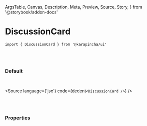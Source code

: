  ArgsTable,
  Canvas,
  Description,
  Meta,
  Preview,
  Source,
  Story,
} from '@storybook/addon-docs'


<Meta title='01. Atoms / DiscussionCard' component={DiscussionCard} />

# DiscussionCard

`import { DiscussionCard } from '@karapincha/ui'`

<br />
<br />

### Default

<br />

<Story name='Default'>
  <div className='doc-story__preview' style={{ zoom: '100%' }}>
    <div className='flex items-center gap-4'>
      <DiscussionCard />
    </div>
  </div>
</Story>

<Source language={'jsx'} code={dedent`<DiscussionCard />`} />

<br />
<br />

### Properties

<ArgsTable of={DiscussionCard} />
